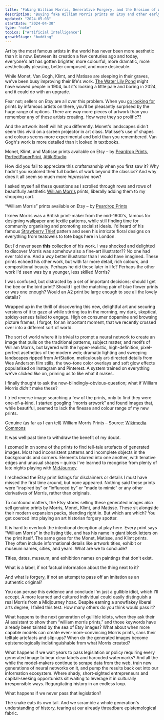 ```yaml
---
title: "Faking William Morris, Generative Forgery, and the Erosion of Art History"
description: "Buying fake William Morris prints on Etsy and other early signs of epistemological collapse"
updated: "2024-05-08"
startDate: "2024-04-30"
type: "note"
topics: ["Artificial Intelligence"]
growthStage: "budding"
---
```



<IntroParagraph>Art by the most famous artists in the world has never been more aesthetic than it is now. Between its creation a few centuries ago and today, everyone's art has gotten brighter, more colourful, more dramatic, more aesthetically pleasing, better composed, and more desireable.</IntroParagraph>

While Monet, Van Gogh, Klimt, and Matisse are sleeping in their graves, we've been busy improving their life's work. [The Water Lily Pond](https://www.claude-monet.com/the-water-lily-pond.jsp) might have wowed people in 1904, but it's looking a little pale and boring in 2024, and it could do with an upgrade.

Fear not; sellers on Etsy are all over this problem. When you [go looking for](https://www.etsy.com/uk/search?q=classical+art+prints) prints by infamous artists on there, you'll be pleasantly surprised by the huge range of options. There are _way_ more pieces of artwork than you remember any of these artists creating. How were they so prolific??

And the artwork itself will hit you differently. Monet's landscapes didn't seem this vivid on a screen projector in art class. Matisse's use of shapes and colours seems more experimental and bold than you remembered. Van Gogh's work is more detailed than it looked in textbooks.

<ThreeColumn margin="0 auto 2rem">

<BasicImage src="/images/posts/generative-forgery/klimt1.webp" alt="Painting of flowers in a garden with the name Gustav Klimt in large letters below it"/>

<BasicImage src="/images/posts/generative-forgery/monet1.webp" alt="Painting of an ocean scene with the name Claude Monet in large letters above it"/>

<BasicImage src="/images/posts/generative-forgery/monet4.webp" alt="Painting of flowers by a pond with the name Monet in large letters below it"/>

<BasicImage src="/images/posts/generative-forgery/monet3.webp" alt="Painting of water lillies under a bridge with the name Claude Money in large letters above it"/>

<BasicImage src="/images/posts/generative-forgery/matisse1.webp" alt="Painting of a bright pink living room with a cat on the sofa with the name Henri Matisse in large letters above it"/>

<BasicImage src="/images/posts/generative-forgery/klimt2.webp" alt="Painting of flowers in a garden with the name Gustav Klimt in large letters below it"/>

</ThreeColumn>

<Subtext>Monet, Klimt, and Matisse prints available on Etsy – by [Peardrop Prints](https://www.etsy.com/uk/shop/PeardropPrints?listing_id=1602489177&from_page=listing&section_id=38048874), [PerfectPaperPrint](https://www.etsy.com/uk/shop/PerfectPaperPrint?listing_id=1605328144&from_page=listing), [AttikiStudio](https://www.etsy.com/uk/shop/AttikiStudio?listing_id=1696950873&from_page=listing&section_id=48258235)</Subtext>

<Spacer size="xs" />

How did you fail to appreciate this craftsmanship when you first saw it? Why hadn't you explored their full bodies of work beyond the classics? And why does it all seem so much more _impressive_ now?

I asked myself all these questions as I scrolled through rows and rows of beautifully aesthetic [William Morris](https://www.perplexity.ai/search/Who-is-William-aG1WY_btQMKu6Lx6zdWIpg) prints, liberally adding them to my shopping cart.

<TwoColumn>

<BasicImage src="/images/posts/generative-forgery/morris1.webp" alt="Illustration of birds and flowers"/>

<BasicImage src="/images/posts/generative-forgery/morris2.webp" alt="Illustration of two large, blue and white flowers"/>

<BasicImage src="/images/posts/generative-forgery/morris3.webp" alt="Illustration of bright oranges among blue and green leaves"/>

<BasicImage src="/images/posts/generative-forgery/morris4.webp" alt="Illustration of two birds facing one another surrounded by floral patterns and fruits"/>

</TwoColumn>

<Subtext>“William Morris” prints available on Etsy – by [Peardrop Prints](https://www.etsy.com/uk/shop/PeardropPrints?listing_id=1602489177&from_page=listing&section_id=44753402)</Subtext>

<Spacer size="xs" />

I knew Morris was a British print-maker from the mid-1800's, famous for designing wallpaper and textile patterns, while still finding time for community organising and promoting socialist ideals. I'd heard of his famous [Strawberry Thief](https://www.perplexity.ai/search/What-is-William-2nWwMLPwTQ.bWpub1ebjqg) pattern and seen his intricate floral designs on everything from teatowels to tote bags here in London.

But I'd never seen **this** collection of his work. I was shocked and delighted to discover Morris was somehow also a fine-art illustrator?? No one had ever told me. And a _way_ better illustrator than I would have imagined. These prints echoed his other work, but with far more detail, rich colours, and compositional beauty. Perhaps he did these later in life? Perhaps the other work I'd seen was by a younger, less skilled Morris?

I was confused, but distracted by a set of important decisions; should I get the bee or the bird print? Should I get the matching pair of blue flower prints or was one enough? Would an A2 print be large enough to see all the lovely details?

Wrapped up in the thrill of discovering this new, delightful art and securing versions of it to gaze at while stirring tea in the morning, my dark, skeptical, spidey-senses failed to engage. High on consumer dopamine and browsing picture frames, I forgot, for an important moment, that we recently crossed over into a different sort of world.

The sort of world where it is trivial to prompt a neural network to create an image that pulls on the traditional patterns, subject matter, and motifs of William Morris, but layered with the hyper-realistic, high-definition, pixel-perfect asethetics of the modern web; dramatic lighting and sweeping landscapes ripped from ArtStation, meticulously art-directed details from Wes Anderson film stills, the two-tone color overlays and soft glow effects popularised on Instagram and Pinterest. A system trained on everything we've clicked _like_ on, priming us to like what it makes.

I finally thought to ask the now-blindingly-obvious-question; what if William Morris _didn't_ make these?

I tried reverse image searching a few of the prints, only to find they were one-of-a-kind. I started googling “morris artwork” and found images that, while beautiful, seemed to lack the finesse and colour range of my new prints.

<ThreeColumn margin="0 auto 2rem" maxWidth="1100px">

<BasicImage src="/images/posts/generative-forgery/real-morris1.webp" alt="Strawberry theif pattern by William Morris"/>

<BasicImage src="/images/posts/generative-forgery/real-morris2.webp" alt="Floral pattern by Wiliam Morris"/>

<BasicImage src="/images/posts/generative-forgery/real-morris3.webp" alt="Floral pattern by Wiliam Morris"/>

<BasicImage src="/images/posts/generative-forgery/real-morris4.webp" alt="Floral pattern by Wiliam Morris"/>

<BasicImage src="/images/posts/generative-forgery/real-morris5.webp" alt="Floral pattern by Wiliam Morris"/>

<BasicImage src="/images/posts/generative-forgery/real-morris6.webp" alt="Floral pattern by Wiliam Morris"/>

</ThreeColumn>

<Subtext>Genuine (as far as I can tell) William Morris Prints – Source: [Wikimedia Commons](https://commons.wikimedia.org/w/index.php?search=william+morris+pattern&title=Special:MediaSearch&go=Go&type=image)</Subtext>

<Spacer size="xs" />

It was well past time to withdraw the benefit of my doubt.

I zoomed in on some of the prints to find tell-tale artefacts of generated images. Most had inconsistent patterns and incomplete objects in the backgrounds and corners. Elements blurred into one another, with tenative edges and unusual shapes – quirks I've learned to recognise from plenty of late nights playing with [MidJourney](https://www.midjourney.com/showcase).

<TwoColumn maxWidth="680px" margin="0 auto 4rem">

<BasicImage src="/images/posts/generative-forgery/quirk1.webp" width="300" alt="Warped details of a plant from a generated Morris image"/>

<BasicImage src="/images/posts/generative-forgery/quirk2.webp" width="300" alt="Warped details of a rose from a generated Morris image" />

<BasicImage src="/images/posts/generative-forgery/quirk3.webp" width="300" alt="Warped details of a flower from a generated Morris image"/>

<BasicImage src="/images/posts/generative-forgery/quirk4.webp" width="300" alt="Warped details of a mushroom from a generated Morris image"/>

</TwoColumn>

I rechecked the Etsy print listings for disclaimers or details I must have missed the first time around, but none appeared. Nothing said these prints were “inspired by” or “influnced by” or “made to mimic” or any other derivatives of Morris, rather than originals.

To confound matters, the Etsy stores selling these generated images _also_ sell genuine prints by Morris, Monet, Klimt, and Matisse. These sit alongside their modern expansion packs, blending right in. But which are which? You get coerced into playing an art historian forgery spotter.

It is hard to overlook the intentional deception at play here. Every print says “William Morris” in the listing title, and has his name in giant block letters on the print itself. The same goes for the Monet, Matisse, and Klimt prints. They often include informational details like artwork titles, exhibit or museum names, cities, and years. What are we to conclude?

<TwoColumn maxWidth="1400px" margin="0 auto 4rem">

<BasicImage src="/images/posts/generative-forgery/detail1.webp" alt="Zoomed in label on a painting: Plage Rose, Musee de L'orangerie, 1886"/>

<BasicImage src="/images/posts/generative-forgery/detail2.webp" alt="Zoomed in label on a painting: Rural Elegance: Allegories in Rustic Beauty, The Vienna Secessionist Group, 1909"/>

</TwoColumn>

<Subtext>Titles, dates, museum, and exhibition names on paintings that don't exist.</Subtext>

<Spacer size="xs" />

What is a label, if not factual information about the thing next to it?

And what is forgery, if not an attempt to pass off an imitation as an authentic original?

You can peruse this evidence and conclude I'm just a gullible idiot, which I'll accept. A more learned and cultured individual could easily distinguish a real Morris from a Midjourney hoax. Despite earning a snowflakey liberal arts degree, I failed this test. How many others do you think would pass it?

What happens to the next generation of gullible idiots, when they ask their AI assistant to show them “william morris prints,” and those keywords have already been tainted by the sea of Etsy images? What about when more capable models can create even-more-convincing Morris prints, sans their telltale artefacts and slip-ups? When do the generated images become epistemologically indistinguishable from what Morris created?

What happens if we wait years to pass legislation or policy requiring every generated image to bear clear labels and harcoded watermarks? And all the while the model-makers continue to scrape data from the web, train new generations of neural networks on it, and pump the results back out into our information ecosystem. Where shady, short-sighted entrepreneurs and capital-seeking opportunists sit waiting to leverage it in culturally irresponsible ways. Regurgitating history in an endless loop.

What happens if we never pass that legislation?

The snake eats its own tail. And we scramble a whole generation's understanding of history, tearing at our already threadbare epistemological fabric.
